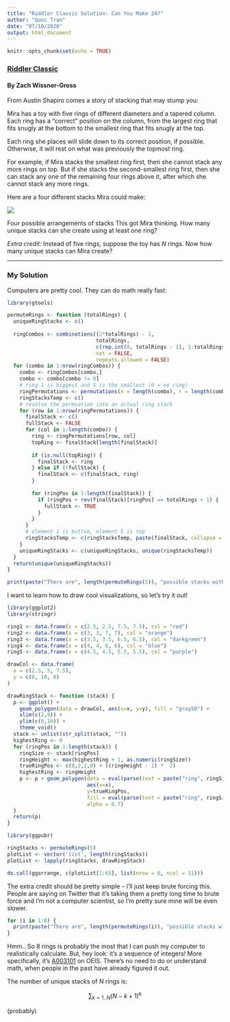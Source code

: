 ```yaml
---
title: "Riddler Classic Solution: Can You Make 24?"
author: "Quoc Tran"
date: "07/10/2020"
output: html_document
---
```


```r
knitr::opts_chunk$set(echo = TRUE)
```

### [Riddler Classic](https://fivethirtyeight.com/features/can-you-make-24/)

#### By Zach Wissner-Gross

From Austin Shapiro comes a story of stacking that may stump you:

Mira has a toy with five rings of different diameters and a tapered column. Each ring has a “correct” position on the column, from the largest ring that fits snugly at the bottom to the smallest ring that fits snugly at the top.

Each ring she places will slide down to its correct position, if possible. Otherwise, it will rest on what was previously the topmost ring.

For example, if Mira stacks the smallest ring first, then she cannot stack any more rings on top. But if she stacks the second-smallest ring first, then she can stack any one of the remaining four rings above it, after which she cannot stack any more rings.

Here are a four different stacks Mira could make:

![](https://fivethirtyeight.com/wp-content/uploads/2020/07/stack_examples.png?w=1150)

Four possible arrangements of stacks
This got Mira thinking. How many unique stacks can she create using at least one ring?

*Extra credit*: Instead of five rings, suppose the toy has *N* rings. Now how many unique stacks can Mira create?

***

### My Solution

Computers are pretty cool. They can do math really fast:

```r
library(gtools)

permuteRings <- function (totalRings) {
  uniqueRingStacks <- c()
  
  ringCombos <- combinations((2*totalRings) - 1,
                             totalRings, 
                             c(rep.int(0, totalRings - 1), 1:totalRings), 
                             set = FALSE, 
                             repeats.allowed = FALSE)
  for (combo in 1:nrow(ringCombos)) {
    combo <- ringCombos[combo,]
    combo <- combo[combo != 0]
    # ring 1 is biggest and 5 is the smallest (0 = no ring)
    ringPermutations <- permutations(n = length(combo), r = length(combo), v = combo, repeats.allowed = FALSE)
    ringStacksTemp <- c()
    # resolve the permuation into an actual ring stack
    for (row in 1:nrow(ringPermutations)) {
      finalStack <- c()
      fullStack <- FALSE
      for (col in 1:length(combo)) {
        ring <- ringPermutations[row, col]
        topRing <- finalStack[length(finalStack)]
        
        if (is.null(topRing)) {
          finalStack <- ring
        } else if (!fullStack) {
          finalStack <- c(finalStack, ring)
        }
        
        for (ringPos in 1:length(finalStack)) {
          if (ringPos + rev(finalStack)[ringPos] == totalRings + 1) {
            fullStack <- TRUE
          }
        }
      }
      # element 1 is bottom, element 5 is top
      ringStacksTemp <- c(ringStacksTemp, paste(finalStack, collapse = ""))
    }
    uniqueRingStacks <- c(uniqueRingStacks, unique(ringStacksTemp))
  }
  return(unique(uniqueRingStacks))
}

print(paste("There are", length(permuteRings(5)), "possible stacks with 5 rings."))
```

I want to learn how to draw cool visualizations, so let's try it out!

```r
library(ggplot2)
library(stringr)

ring1 <- data.frame(x = c(2.5, 2.5, 7.5, 7.5), col = "red")
ring2 <- data.frame(x = c(3, 3, 7, 7), col = "orange")
ring3 <- data.frame(x = c(3.5, 3.5, 6.5, 6.5), col = "darkgreen")
ring4 <- data.frame(x = c(4, 4, 6, 6), col = "blue")
ring5 <- data.frame(x = c(4.5, 4.5, 5.5, 5.5), col = "purple")

drawCol <- data.frame(
  x = c(2.5, 5, 7.5),
  y = c(0, 10, 0)
)

drawRingStack <- function (stack) {
  p <- ggplot() + 
    geom_polygon(data = drawCol, aes(x=x, y=y), fill = "gray50") +
    xlim(c(2,8)) +
    ylim(c(0,10)) +
    theme_void()
  stack <- unlist(str_split(stack, ""))
  highestRing <- 0
  for (ringPos in 1:length(stack)) {
    ringSize <- stack[ringPos]
    ringHeight <- max(highestRing + 1, as.numeric(ringSize))
    trueRingPos <- c(0,2,2,0) + ((ringHeight - 1) *  2)
    highestRing <- ringHeight
    p <- p + geom_polygon(data = eval(parse(text = paste("ring", ringSize, sep = ""))),
                          aes(x=x), 
                          y=trueRingPos,
                          fill = eval(parse(text = paste("ring", ringSize, "$col", sep = ""))), 
                          alpha = 0.7)
  }
  return(p)
}
```

```r
library(ggpubr)

ringStacks <- permuteRings(5)
plotList <- vector('list', length(ringStacks))
plotList <- lapply(ringStacks, drawRingStack)

do.call(ggarrange, c(plotList[1:65], list(nrow = 6, ncol = 11)))
```

The extra credit should be pretty simple -- I'll just keep brute forcing this. People are saying on Twitter that it's taking them a pretty long time to brute force and I'm not a computer scientist, so I'm pretty sure mine will be even slower.

```r
for (i in 1:8) {
  print(paste("There are", length(permuteRings(i)), "possible stacks with", i, "rings."))
}
```

Hmm.. So 8 rings is probably the most that I can push my computer to realistically calculate. But, hey look: it's a sequence of integers! More specifically, it's [A003101](https://oeis.org/A003101) on OEIS. There's no need to do or understand math, when people in the past have already figured it out.

The number of unique stacks of $N$ rings is:

$$\sum_{k = 1..N} (N - k + 1)^k$$

(probably)
